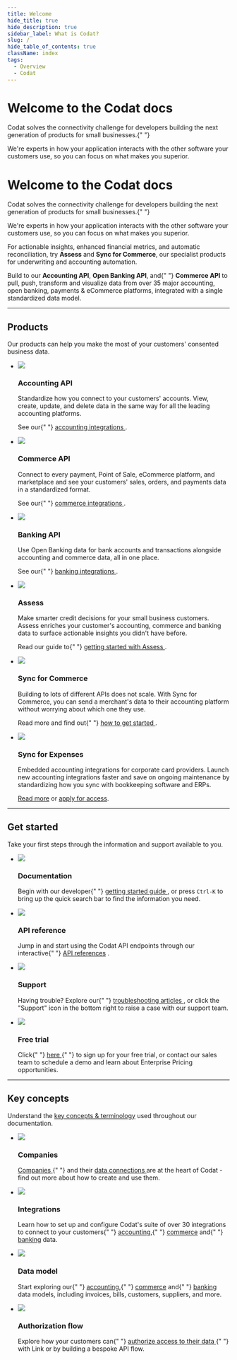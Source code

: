 ```yaml
---
title: Welcome
hide_title: true
hide_description: true
sidebar_label: What is Codat?
slug: /
hide_table_of_contents: true
className: index
tags:
  - Overview
  - Codat
---
```


<head>
  <title>
    Codat_docs | Connect to your small business customers' financial data
  </title>
  <meta
    name="description"
    content="Codat makes accessing consented business data from your customers' banking, accounting, and commerce platforms easy. Build once to our API to aggregate data, underwrite credit risk, and automate accounting for your SMB customers."
  />
  <link rel="canonical" href="/" />
  <link
    rel="alternate"
    href="/"
    hreflang="x-default"
  />
  <link rel="alternate" href="/" hreflang="en" />
  <meta property="og:url" content="https://docs.codat.io/docs" />
</head>


<Welcome/>

<div className="background-video-wrapper">
  <div className="banner-video">
    <h1>Welcome to the Codat docs</h1>
    <p>
      Codat solves the connectivity challenge for developers building the next
      generation of products for small businesses.{" "}
    </p>
    <p>
      We're experts in how your application interacts with the other software
      your customers use, so you can focus on what makes you superior.
    </p>
  </div>
</div>

<div className="background-video-spacer">
  <h1>Welcome to the Codat docs</h1>
  <p>
    Codat solves the connectivity challenge for developers building the next
    generation of products for small businesses.{" "}
  </p>
  <p>
    We're experts in how your application interacts with the other software your
    customers use, so you can focus on what makes you superior.
  </p>
</div>

<p>
  For actionable insights, enhanced financial metrics, and automatic
  reconciliation, try <b>Assess</b> and <b>Sync for Commerce</b>, our specialist
  products for underwriting and accounting automation.
</p>
<p>
  Build to our <b>Accounting API</b>, <b>Open Banking API</b>, and{" "}
  <b>Commerce API</b> to pull, push, transform and visualize data from over 35
  major accounting, open banking, payments & eCommerce platforms, integrated
  with a single standardized data model.
</p>

<hr />

## Products

Our products can help you make the most of your customers' consented business data.

<ul className="card-container">
  <li className="card">
    <div className="header">
      <img
        src="https://www.codat.io/wp-content/uploads/2022/03/accounting-2.png"
        className="mini-icon"
      />
      <h3>Accounting API</h3>
    </div>
    <p>
      Standardize how you connect to your customers' accounts. View, create,
      update, and delete data in the same way for all the leading accounting
      platforms.
    </p>
    <p>
      See our{" "}
      <a href="/accounting-api/overview" target="_blank">
        accounting integrations
      </a>
      .
    </p>
  </li>
  <li className="card">
    <div className="header">
      <img
        src="https://www.codat.io/wp-content/uploads/2022/03/Storefront-3.png"
        className="mini-icon"
      />
      <h3>Commerce API</h3>
    </div>
    <p>
      Connect to every payment, Point of Sale, eCommerce platform, and
      marketplace and see your customers' sales, orders, and payments data in a
      standardized format.
    </p>
    <p>
      See our{" "}
      <a href="/commerce-api/overview" target="_blank">
        commerce integrations
      </a>
      .
    </p>
  </li>
  <li className="card">
    <div className="header">
      <img
        src="https://www.codat.io/wp-content/uploads/2022/03/Bank-2.png"
        className="mini-icon"
      />
      <h3>Banking API</h3>
    </div>
    <p>
      Use Open Banking data for bank accounts and transactions alongside
      accounting and commerce data, all in one place.
    </p>
    <p>
      See our{" "}
      <a href="/banking-api/overview" target="_blank">
        banking integrations
      </a>
      .
    </p>
  </li>
  <li className="card">
    <div className="header">
      <img
        src="https://www.codat.io/wp-content/uploads/2022/04/assess.png"
        className="mini-icon"
      />
      <h3>Assess</h3>
    </div>
    <p>
      Make smarter credit decisions for your small business customers. Assess
      enriches your customer's accounting, commerce and banking data to surface
      actionable insights you didn't have before.
    </p>
    <p>
      Read our guide to{" "}
      <a
        href="/assess/get-started"
        target="_blank"
      >
        getting started with Assess
      </a>
      .
    </p>
  </li>
  <li className="card">
    <div className="header">
      <img
        src="https://static.codat.io/public/icons/docs/sync.png"
        className="mini-icon"
      />
      <h3>Sync for Commerce</h3>
    </div>
    <p>
      Building to lots of different APIs does not scale. With Sync for Commerce,
      you can send a merchant's data to their accounting platform without
      worrying about which one they use.
    </p>
    <p>
      Read more and find out{" "}
      <a
        href="/sfc/overview"
        target="_blank"
      >
        how to get started
      </a>
      .
    </p>
  </li>
  <li className="card">
    <div className="header">
      <img src="https://www.codat.io/wp-content/uploads/2022/03/CreditCard.png" className="mini-icon"/>
      <h3>Sync for Expenses</h3>
    </div>
    <p>Embedded accounting integrations for corporate card providers. Launch new accounting integrations faster and save on ongoing maintenance by standardizing how you sync with bookkeeping software and ERPs.</p>
    <p>
      <a
        href="/sync-for-expenses/overview"
        target="_blank"
      >Read more</a> or <a href="mailto:expenses@codat.io?subject=Beta access request - Sync for Expenses API&body=Hi, I would like to request beta access to the Sync for Expenses API. I am looking to build accounting integrations at...">apply for access</a>.
    </p>
  </li>
</ul>

<hr />

## Get started

Take your first steps through the information and support available to you.

<ul className="card-container">
  <li className="card">
    <div className="header">
      <img
        src="https://www.codat.io/wp-content/uploads/2022/03/accounting-2.png"
        className="mini-icon"
      />
      <h3>Documentation</h3>
    </div>
    <p>
      Begin with our developer{" "}
      <a href="/introduction/first-steps">
        getting started guide
      </a>
      , or press
      <code>Ctrl-K</code> to bring up the quick search bar to find the information
      you need.
    </p>
  </li>
  <li className="card">
    <div className="header">
      <img
        src="https://www.codat.io/wp-content/uploads/2022/03/Stack.png"
        className="mini-icon"
      />
      <h3>API reference</h3>
    </div>
    <p>
      Jump in and start using the Codat API endpoints through our interactive{" "}
      <a href="/using-the-api/overview">API references</a>
      .
    </p>
  </li>
  <li className="card">
    <div className="header">
      <img
        src="https://www.codat.io/wp-content/uploads/2022/03/Handshake.png"
        className="mini-icon"
      />
      <h3>Support</h3>
    </div>
    <p>
      Having trouble? Explore our{" "}
      <a href="https://codat.zendesk.com/hc/en-gb" target="_blank">
        troubleshooting articles
      </a>
      , or click the "Support" icon in the bottom right to raise a case with our
      support team.
    </p>
  </li>
  <li className="card">
    <div className="header">
      <img
        src="https://www.codat.io/wp-content/uploads/2022/03/Coins.png"
        className="mini-icon"
      />
      <h3>Free trial</h3>
    </div>
    <p>
      Click{" "}
      <a href="https://signup.codat.io/" target="_blank">
        here
      </a>{" "}
      to sign up for your free trial, or contact our sales team to schedule a
      demo and learn about Enterprise Pricing opportunities.
    </p>
  </li>
</ul>

<hr />

## Key concepts

Understand the <a href="/core-concepts/companies" target="_blank">key concepts &amp; terminology</a> used throughout our documentation.

<ul className="card-container">
  <li className="card">
    <div className="header">
      <img
        src="https://www.codat.io/wp-content/uploads/2022/03/Target-1.png"
        className="mini-icon"
      />
      <h3>Companies</h3>
    </div>
    <p>
      <a href="/core-concepts/companies" target="_blank">
        Companies
      </a>{" "}
      and their <a
        href="/core-concepts/connections"
        target="_blank"
      >
        data connections
      </a> are at the heart of Codat - find out more about how to create and use
      them.
    </p>
  </li>
  <li className="card">
    <div className="header">
      <img
        src="https://www.codat.io/wp-content/uploads/2022/03/Handshake.png"
        className="mini-icon"
      />
      <h3>Integrations</h3>
    </div>
    <p>
      Learn how to set up and configure Codat's suite of over 30 integrations to
      connect to your customers{" "}
      <a href="/accounting-api/overview">accounting</a>,{" "}
      <a href="/commerce-api/overview">commerce</a> and{" "}
      <a href="/banking-api/overview">banking</a> data.
    </p>
  </li>
  <li className="card">
    <div className="header">
      <img
        src="https://www.codat.io/wp-content/uploads/2022/03/Stack.png"
        className="mini-icon"
      />
      <h3>Data model</h3>
    </div>
    <p>
      Start exploring our{" "}
      <a href="/data-model/accounting/">accounting</a>,{" "}
      <a href="/data-model/commerce/">commerce</a> and{" "}
      <a href="/data-model/banking">banking</a> data
      models, including invoices, bills, customers, suppliers, and more.
    </p>
  </li>
  <li className="card">
    <div className="header">
      <img
        src="https://www.codat.io/wp-content/uploads/2022/04/say-yes.png"
        className="mini-icon"
      />
      <h3>Authorization flow</h3>
    </div>
    <p>
      Explore how your customers can{" "}
      <a href="/auth-flow/overview">
        authorize access to their data
      </a>{" "}
      with Link or by building a bespoke API flow.
    </p>
  </li>
</ul>
